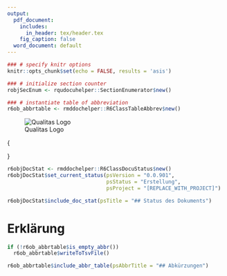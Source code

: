 ---
output:
  pdf_document:
    includes:
      in_header: tex/header.tex
    fig_caption: false
  word_document: default
---

```{r DocumentSetup, echo=FALSE, results='hide', include=FALSE}
### # specify knitr options
knitr::opts_chunk$set(echo = FALSE, results = 'asis')
```
```{r EnumeratorSetup, echo=FALSE, results='hide'}
### # initialize section counter
robjSecEnum <- rqudocuhelper::SectionEnumerator$new()
```
```{r AbrTableSetup, echo=FALSE, results='hide'}
### # instantiate table of abbreviation
r6ob_abbrtable <- rmddochelper::R6ClassTableAbbrev$new()
```

![Qualitas Logo](png/QualitasLogo.png)

\fcolorbox{black}{white}{
	\parbox[t]{1.0\linewidth}{
		\centering \fontsize{12pt}{20pt}\selectfont % 
		\vspace*{0.5cm} % 

		\hfill Docu -Type

		\vspace*{0.5cm} 
	}
}

\vspace*{0.5cm}

\fcolorbox{black}{white}{
	\parbox[t]{1.0\linewidth}{
		\centering \fontsize{25pt}{40pt}\selectfont %
		\vspace*{0.7cm}
    Title 1    \\
    Title 2    \\
    Title 3    \\

		\vspace*{0.7cm} % Space between the end of the title and the bottom of the grey box
	}
}

\vspace*{1cm}

\begin{center}
\includegraphics[width=0.5\textwidth]{png/Pedigree.png}
\end{center}

\vspace{5ex}
{\centering \small
\hfill
\begin{tabular}{l}
Peter von Rohr                      \\
FB EDV, Qualitas AG                 \\
Chamerstrasse 56, CH-6300 Zug       \\
\verb+http://www.qualitasag.ch+     \\
\verb+peter.vonrohr@qualitasag.ch+  
\end{tabular}
}

\pagebreak

\tableofcontents

\pagebreak

```{r DocuStatusTable}
r6objDocStat <- rmddochelper::R6ClassDocuStatus$new()
r6objDocStat$set_current_status(psVersion = "0.0.901",
                                psStatus = "Erstellung",
                                psProject = "[REPLACE_WITH_PROJECT]")

r6objDocStat$include_doc_stat(psTitle = "## Status des Dokuments")
```

\pagebreak


# Erklärung


<!-- END of document:  Below this must not be anything, except the command to write all abbreviations to a file --> 
```{r WriteTableOfAbbreviations, results='hide'}
if (!r6ob_abbrtable$is_empty_abbr())
  r6ob_abbrtable$writeToTsvFile()
```

\pagebreak

```{r AbrTableToDocument}
r6ob_abbrtable$include_abbr_table(psAbbrTitle = "## Abkürzungen")
```

